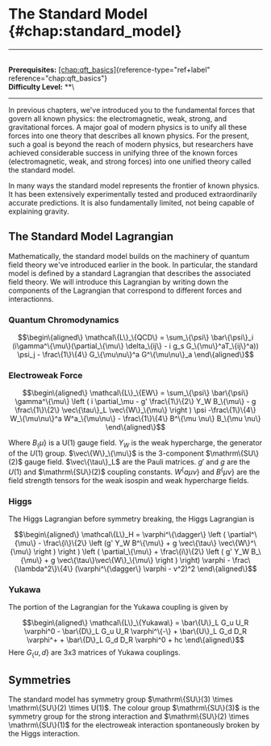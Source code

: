 # The Standard Model \{#chap:standard_model\}

------------------------------------------------------------------------

\
**Prerequisites:**
[\[chap:qft_basics\]](#chap:qft_basics)\{reference-type="ref+label"
reference="chap:qft_basics"\}\
**Difficulty Level:** \*\*\

------------------------------------------------------------------------

In previous chapters, we've introduced you to the fundamental forces
that govern all known physics: the electromagnetic, weak, strong, and
gravitational forces. A major goal of modern physics is to unify all
these forces into one theory that describes all known physics. For the
present, such a goal is beyond the reach of modern physics, but
researchers have achieved considerable success in unifying three of the
known forces (electromagnetic, weak, and strong forces) into one unified
theory called the standard model.

In many ways the standard model represents the frontier of known
physics. It has been extensively experimentally tested and produced
extraordinarily accurate predictions. It is also fundamentally limited,
not being capable of explaining gravity.

## The Standard Model Lagrangian

Mathematically, the standard model builds on the machinery of quantum
field theory we've introduced earlier in the book. In particular, the
standard model is defined by a standard Lagrangian that describes the
associated field theory. We will introduce this Lagrangian by writing
down the components of the Lagrangian that correspond to different
forces and interactionns.

### Quantum Chromodynamics

$$\begin\{aligned\}
    \mathcal\{L\}_\{QCD\} = \sum_\{\psi\} \bar\{\psi\}_i (i\gamma^\{\mu\}(\partial_\{\mu\} \delta_\{ij\} - i g_s G_\{\mu\}^aT_\{ij\}^a)) \psi_j - \frac\{1\}\{4\} G_\{\mu\nu\}^a G^\{\mu\nu\}_a
\end\{aligned\}$$

### Electroweak Force

$$\begin\{aligned\}
    \mathcal\{L\}_\{EW\} = \sum_\{\psi\} \bar\{\psi\} \gamma^\{\mu\} \left ( i \partial_\mu - g' \frac\{1\}\{2\} Y_W B_\{\mu\} - g \frac\{1\}\{2\} \vec\{\tau\}_L \vec\{W\}_\{\mu\} \right ) \psi -\frac\{1\}\{4\} W_\{\mu\nu\}^a W^a_\{\mu\nu\} - \frac\{1\}\{4\} B^\{\mu \nu\} B_\{\mu \nu\}
\end\{aligned\}$$

Where $B_\{\mu\}$ is a U(1) gauge field. $Y_W$ is the weak hypercharge,
the generator of the $U(1)$ group. $\vec\{W\}_\{\mu\}$ is the 3-component
$\mathrm\{SU\}(2)$ gauge field. $\vec\{\tau\}_L$ are the Pauli matrices.
$g'$ and $g$ are the $U(1)$ and $\mathrm\{SU\}(2)$ coupling constants.
$W^\{a\mu \nu\}$ and $B^\{\mu \nu\}$ are the field strength tensors for the
weak isospin and weak hypercharge fields.

### Higgs

The Higgs Lagrangian before symmetry breaking, the Higgs Lagrangian is

$$\begin\{aligned\}
    \mathcal\{L\}_H = \varphi^\{\dagger\} \left ( \partial^\{\mu\} - \frac\{i\}\{2\} \left (g' Y_W B^\{\mu\} + g \vec\{\tau\} \vec\{W\}^\{\mu\} \right ) \right ) \left ( \partial_\{\mu\} + \frac\{i\}\{2\} \left ( g' Y_W B_\{\mu\} + g \vec\{\tau\}\vec\{W\}_\{\mu\} \right ) \right) \varphi - \frac\{\lambda^2\}\{4\} (\varphi^\{\dagger\} \varphi  - v^2)^2
\end\{aligned\}$$

### Yukawa

The portion of the Lagrangian for the Yukawa coupling is given by

$$\begin\{aligned\}
\mathcal\{L\}_\{Yukawa\} = \bar\{U\}_L G_u U_R \varphi^0 - \bar\{D\}_L G_u U_R \varphi^\{-\} + \bar\{U\}_L G_d D_R \varphi^+ + \bar\{D\}_L G_d D_R \varphi^0 + hc
\end\{aligned\}$$ Here $G_\{u,d\}$ are 3x3 matrices of Yukawa couplings.

## Symmetries

The standard model has symmetry group
$\mathrm\{SU\}(3) \times \mathrm\{SU\}(2) \times U(1)$. The colour group
$\mathrm\{SU\}(3)$ is the symmetry group for the strong interaction and
$\mathrm\{SU\}(2) \times \mathrm\{SU\}(1)$ for the electroweak interaction
spontaneously broken by the Higgs interaction.
